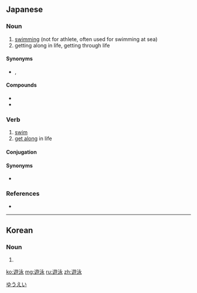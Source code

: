 {{also|游泳}}
==Japanese==
{{ja-kanjitab|ゆう|えい|yomi=on}}

===Noun===
{{ja-noun|ゆうえい}}

# [[swimming]] (not for athlete, often used for swimming at sea)
# getting along in life, getting through life

====Synonyms====
* {{sense|swimming}} {{ja-r|水泳|すいえい}}, {{ja-r|スイミング}}

====Compounds====
* {{ja-r|宇宙遊泳|うちゅうゆうえい|gloss=[[space walk]]}}
* {{ja-r|遊泳禁止|ゆうえいきんし|gloss=[[prohibition]] to [[swim]]}}

===Verb===
{{ja-verb-suru|tr=intrans|ゆうえい}}

# [[swim]]
# [[get along]] in life

====Conjugation====
{{ja-suru|ゆうえい}}

====Synonyms====
* {{sense|swim}} {{ja-r|泳ぐ|およぐ}}

===References===
* {{R:Shogakukan}}

[[Category:ja:Sports|ゆうえい]]
----
==Korean==
{{ko-hanjatab}}

===Noun===
{{ko-noun|hj|hangeul=유영}}

# {{hanja form of|유영}}

[[ko:遊泳]]
[[mg:遊泳]]
[[ru:遊泳]]
[[zh:遊泳]]